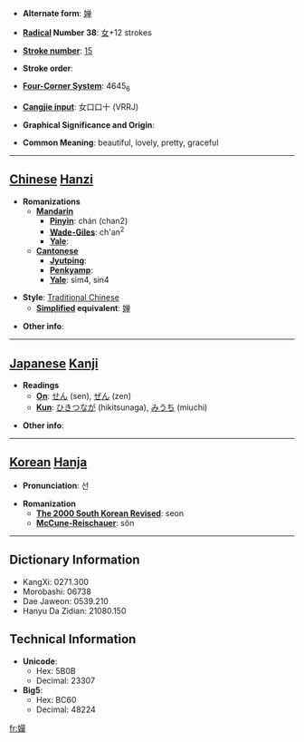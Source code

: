 * '''Alternate form''': [[婵]]

* '''[[Wiktionary:Chinese radical index| Radical]] Number 38''': [[Wiktionary:Chinese radical index 女|女]]+12 strokes

* '''[[Wiktionary:Chinese total strokes index|Stroke number]]''': [[Wiktionary:Chinese total strokes index 15|15]]

* '''Stroke order''': 

* '''[[Wiktionary:Chinese four corner index|Four-Corner System]]''': 4645<sub>6</sub>

* '''[[Wiktionary:Chinese Cangjie index|Cangjie input]]''': 女口口十 (VRRJ)

* '''Graphical Significance and Origin''': 

* '''Common Meaning''': beautiful, lovely, pretty, graceful

----

== [[Chinese]] [[Hanzi]] ==

* '''Romanizations'''
** '''[[Mandarin]]'''
*** '''[[Pinyin]]''': chán (chan2)
*** '''[[Wade-Giles]]''': ch'an<sup>2</sup>
*** '''[[Yale]]''': 
** '''[[Cantonese]]'''
*** '''[[Jyutping]]''':
*** '''[[Penkyamp]]''': 
*** '''[[Yale]]''': sim4, sin4

* '''Style''': [[Traditional Chinese]] 
** '''[[Simplified Chinese|Simplified]] equivalent''': [[婵]]

* '''Other info''': 

----

== [[Japanese]] [[Kanji]] ==

* '''Readings'''
** '''[[On]]''': [[せん]] (sen), [[ぜん]] (zen)
** '''[[Kun]]''': [[ひきつなが]] (hikitsunaga), [[みうち]] (miuchi)

* '''Other info''':  

----

== [[Korean]] [[Hanja]] ==

* '''Pronunciation''': 선

* '''Romanization'''
** '''[[The 2000 South Korean Revised Romanization|The 2000 South Korean Revised]]''': seon
** '''[[McCune-Reischauer]]''': sŏn

----

== Dictionary Information ==

* KangXi: 0271.300
* Morobashi: 06738
* Dae Jaweon: 0539.210
* Hanyu Da Zidian: 21080.150

== Technical Information ==

* '''Unicode''':
** Hex: 5B0B
** Decimal: 23307
* '''Big5''':
** Hex: BC60
** Decimal: 48224

[[fr:嬋]]